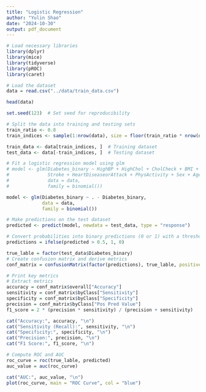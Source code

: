 ```yaml
---
title: "Logistic Regression"
author: "Yulin Shao"
date: "2024-10-30"
output: pdf_document
---
```


```r
# Load necessary libraries
library(dplyr)
library(mice)
library(tidyverse)
library(pROC)
library(caret)
```

```r
# Load the dataset
data = read.csv("../data/train_data.csv")

head(data)
```


```r
set.seed(123)  # Set seed for reproducibility

# Split the data into training and testing sets
train_ratio <- 0.8
train_indices <- sample(1:nrow(data), size = floor(train_ratio * nrow(data)))

train_data <- data[train_indices, ]  # Training dataset
test_data <- data[-train_indices, ]  # Testing dataset

# Fit a logistic regression model using glm
# model <- glm(Diabetes_binary ~ HighBP + HighChol + CholCheck + BMI + Smoker + 
#              Stroke + HeartDiseaseorAttack + PhysActivity + Sex + Age, 
#              data = data, 
#              family = binomial())

model <- glm(Diabetes_binary ~ . - Diabetes_binary, 
             data = data, 
             family = binomial())

# Make predictions on the test dataset
predicted <- predict(model, newdata = test_data, type = "response")

# Convert probabilities into binary predictions (0 or 1) with a threshold of 0.5
predictions = ifelse(predicted > 0.5, 1, 0)
```

```r
true_lable = factor(test_data$Diabetes_binary)
# Create confusion matrix and derive metrics
conf_matrix = confusionMatrix(factor(predictions), true_lable, positive="1")

# Print key metrics
# Extract metrics
accuracy = conf_matrix$overall["Accuracy"]
sensitivity = conf_matrix$byClass["Sensitivity"]
specificity = conf_matrix$byClass["Specificity"]
precision = conf_matrix$byClass["Pos Pred Value"]
f1_score = 2 * (precision * sensitivity) / (precision + sensitivity)

cat("Accuracy:", accuracy, "\n")
cat("Sensitivity (Recall):", sensitivity, "\n")
cat("Specificity:", specificity, "\n")
cat("Precision:", precision, "\n")
cat("F1 Score:", f1_score, "\n")

# Compute ROC and AUC
roc_curve = roc(true_lable, predicted)
auc_value = auc(roc_curve)

cat("AUC:", auc_value, "\n")
plot(roc_curve, main = "ROC Curve", col = "blue")

```

